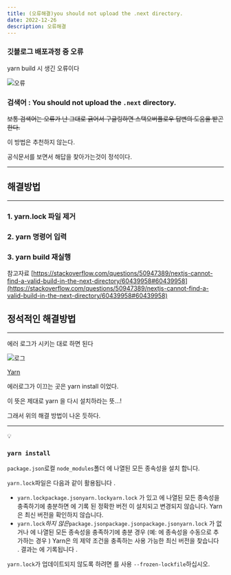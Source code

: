 ```yaml
---
title: (오류해결)you should not upload the .next directory.
date: 2022-12-26
description: 오류해결
---
```


### 깃블로그 배포과정 중 오류

yarn build 시 생긴 오류이다

![오류](/38/오류1.png)

### 검색어 : You should not upload the `.next` directory.

~~보통 검색어는 오류가 난 그대로 긁어서 구글링하면 스택오버플로우 답변의 도움을 받곤 한다.~~

이 방법은 추천하지 않는다.

공식문서를 보면서 해답을 찾아가는것이 정석이다.

---

## 해결방법

---

### 1. yarn.lock 파일 제거

### 2. yarn 명령어 입력

### 3. yarn build 재실행

참고자료 [https://stackoverflow.com/questions/50947389/nextjs-cannot-find-a-valid-build-in-the-next-directory/60439958#60439958](https://stackoverflow.com/questions/50947389/nextjs-cannot-find-a-valid-build-in-the-next-directory/60439958#60439958)

## 정석적인 해결방법

---

에러 로그가 시키는 대로 하면 된다

![로그](/38/log.png)

[Yarn](https://classic.yarnpkg.com/en/docs/cli/install)

에러로그가 이끄는 곳은 yarn install 이었다.

이 뜻은 제대로 yarn 을 다시 설치하라는 뜻…!

그래서 위의 해결 방법이 나온 듯하다.

---

<aside>
💡

### **`yarn install`**

`package.json`로컬 `node_modules`폴더 에 나열된 모든 종속성을 설치 합니다.

`yarn.lock`파일은 다음과 같이 활용됩니다 .

- `yarn.lockpackage.jsonyarn.lockyarn.lock`
  가 있고 에 나열된 모든 종속성을 충족하기에 충분하면 에 기록
  된 정확한 버전
  이 설치되고
  변경되지 않습니다. Yarn은 최신 버전을 확인하지 않습니다.
- `yarn.lock`_하지 않은_`package.jsonpackage.jsonpackage.jsonyarn.lock`
  가 없거나 에 나열된 모든 종속성을 충족하기에 충분
  경우
  (예: 에 종속성을 수동으로 추가하는 경우
  ) Yarn은 의 제약 조건을 충족하는 사용 가능한 최신 버전을 찾습니다
  . 결과는 에 기록됩니다
  .

`yarn.lock`가 업데이트되지 않도록 하려면 를 사용 `--frozen-lockfile`하십시오.

</aside>
